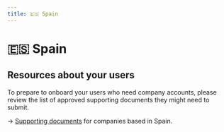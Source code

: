 ```yaml
---
title: 🇪🇸 Spain
---
```


# 🇪🇸 Spain


<IntroNewSection />

## Resources about your users

To prepare to onboard your users who need company accounts, please review the list of approved supporting documents they might need to submit.

→ [Supporting documents](./documents) for companies based in Spain.